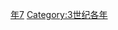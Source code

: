 {{Catnav|頁面分類|历史|歷史時代|年|3世纪各年}}
{{Commons category|237}}

[[Category:230年代|年7]]
[[Category:3世纪各年|Category:3世纪各年]]